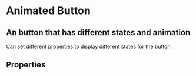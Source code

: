 

<Meta title="FusedComponents|Toggle" component={Toggle} />

# Animated Button

## An button that has different states and animation

Can set different properties to display different states for the button. 

<Preview>
    <Story name="Default" parameters={{ decorators: [withKnobs] }}>
    <Toggle
        onClick={action("toggle action click")}
        active={boolean("Active", false)}
    />
    </Story>
</Preview>

<Preview>
    <Story name="Active" parameters={{ decorators: [withKnobs] }}>
    <Toggle 
    active={boolean("Active", true, "Active")}
    />
    </Story>
</Preview>


## Properties

<Props of={Toggle} />
